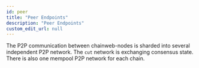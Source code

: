 ```yaml
---
id: peer
title: "Peer Endpoints"
description: "Peer Endpoints"
custom_edit_url: null
---
```



The P2P communication between chainweb-nodes is sharded into several independent
P2P network. The `cut` network is exchanging consensus state. There is also one
mempool P2P network for each chain.

<CustomDocCardList />